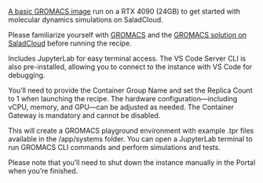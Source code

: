[A basic GROMACS image](https://github.com/SaladTechnologies/mds/blob/main/gromacs-srcg/Dockerfile.recipe) run on a RTX 4090 (24GB) to get started with molecular dynamics simulations on SaladCloud.

Please familiarize yourself with [GROMACS](https://www.gromacs.org/) and the [GROMACS solution on SaladCloud](https://docs.salad.com/guides/molecular-dynamics-simulation/gromacs-srcg) before running the recipe.

Includes JupyterLab for easy terminal access. The VS Code Server CLI is also pre-installed, allowing you to connect to the instance with VS Code for debugging. 

You’ll need to provide the Container Group Name and set the Replica Count to 1 when launching the recipe. The hardware configuration—including vCPU, memory, and GPU—can be adjusted as needed. The Container Gateway is mandatory and cannot be disabled.

This will create a GROMACS playground environment with example .tpr files available in the /app/systems folder. You can open a JupyterLab terminal to run GROMACS CLI commands and perform simulations and tests.

Please note that you’ll need to shut down the instance manually in the Portal when you’re finished.
 
